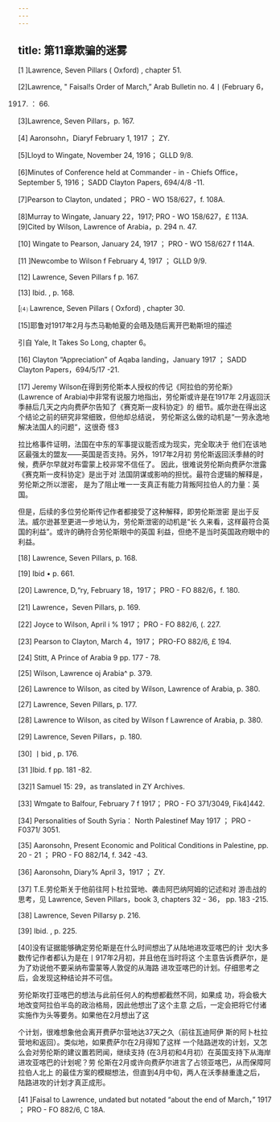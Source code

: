 ```yaml
---
---
---
```

title: 第11章欺骗的迷雾
---




[1 ]Lawrence, Seven Pillars ( Oxford) , chapter 51.

[2]Lawrence, " Faisal!s Order of March,” Arab Bulletin no. 4丨(February 6，

1917) ： 66.

[3]Lawrence, Seven Pillars，p. 167.

[4] Aaronsohn，Diaryf February 1, 1917 ； ZY.

[5]Lloyd to Wingate, November 24, 1916； GLLD 9/8.

[6]Minutes of Conference held at Commander - in - Chiefs Office，September 5, 1916； SADD Clayton Papers, 694/4/8 -11.

[7]Pearson to Clayton, undated； PRO - WO 158/627，f. 108A.

[8]Murray to Wingate, January 22，1917; PRO - WO 158/627，£ 113A. [9]Cited by Wilson, Lawrence of Arabia，p. 294 n. 47.

[10] Wingate to Pearson, January 24, 1917 ； PRO - WO 158/627 f 114A.

[11 ]Newcombe to Wilson f February 4, 1917 ； GLLD 9/9.

[12] Lawrence, Seven Pillars f p. 167.

[13] Ibid. , p. 168.

[⑷ Lawrence, Seven Pillars ( Oxford) , chapter 30.

[15]耶鲁对1917年2月与杰马勒帕夏的会晤及随后离开巴勒斯坦的描述

引自 Yale, It Takes So Long, chapter 6。

[16] Clayton “Appreciation” of Aqaba landing，January 1917 ； SADD Clayton Papers，694/5/17 -21.

[17] Jeremy Wilson在得到劳伦斯本人授权的传记《阿拉伯的劳伦斯》 (Lawrence of Arabia)中非常有说服力地指出，劳伦斯或许是在1917年 2月返回沃季赫后几天之内向费萨尔告知了《赛克斯一皮科协定》的 细节。威尔逊在得出这个结论之前的研究非常细致，但他却总结说， 劳伦斯这么做的动机是“一劳永逸地解决法国人的问题”，这很奇 怪3

拉比格事件证明，法国在中东的军事提议能否成为现实，完全取决于 他们在该地区最强太的盟友——英国是否支持。另外，1917年2月初 劳伦斯返回沃季赫的时候，费萨尔早就对布雷蒙上校非常不信任了。 因此，很难说劳伦斯向费萨尔泄露《赛克斯一皮科协定》是出于对 法国阴谋或影响的担忧。最符合逻辑的解释是，劳伦斯之所以泄密， 是为了阻止唯一一支真正有能力背叛阿拉伯人的力量：英国。

但是，后续的多位劳伦斯传记作者都接受了这种解释，即劳伦斯泄密 是出于反法。威尔逊甚至更进一步地认为，劳伦斯泄密的动机是“长 久来看，这样最符合英国的利益”。或许的确符合劳伦斯眼中的英国 利益，但绝不是当时英国政府眼中的利益。

[18] Lawrence, Seven Pillars, p. 168.

[19] Ibid • p. 661.

[20] Lawrence, D,“ry, February 18，1917； PRO - FO 882/6，f. 180.

[21] Lawrence，Seven Pillars, p. 169.

[22] Joyce to Wilson, April i % 1917； PRO - FO 882/6, (. 227.

[23] Pearson to Clayton, March 4，1917； PRO-FO 882/6, £ 194.

[24] Stitt, A Prince of Arabia 9 pp. 177 - 78.

[25] Wilson, Lawrence oj Arabia^ p. 379.

[26] Lawrence to Wilson, as cited by Wilson, Lawrence of Arabia, p. 380.

[27] Lawrence, Seven Pillars, p. 177.

[28] Lawrence to Wilson, as cited by Wilson f Lawrence of Arabia, p. 380.

[29] Lawrence, Seven Pillars，p. 180.

[30] 丨bid , p. 176.

[31 ]Ibid. f pp. 181 -82.

[32]1 Samuel 15: 29，as translated in ZY Archives.

[33] Wmgate to Balfour, February 7 f 1917； PRO - FO 371/3049, Fik4]442.

[34] Personalities of South Syria： North Palestinef May 1917 ； PRO - F0371/ 3051.

[35] Aaronsohn, Present Economic and Political Conditions in Palestine, pp. 20 - 21 ； PRO - FO 882/14, f. 342 -43.

[36] Aaronsohn, Diary% April 3，1917 ； ZY.

[37] T.E.劳伦斯关于他前往阿卜杜拉营地、袭击阿巴纳阿姆的记述和对 游击战的思考，见 Lawrence, Seven Pillars，book 3, chapters 32 - 36， pp. 183 -215.

[38] Lawrence, Seven Pillarsy p. 216.

[39] Ibid. , p. 225.

[40]没有证据能够确定劳伦斯是在什么时间想出了从陆地进攻亚喀巴的计 戈I大多数传记作者都认为是在丨917年2月初，并且他在当时将这 个主意告诉费萨尔，是为了劝说他不要采纳布雷蒙等人敦促的从海路 进攻亚喀巴的计划。仔细思考之后，会发现这种结论并不可信。

劳伦斯攻打亚喀巴的想法与此前任何人的构想都截然不同，如果成 功，将会极大地改变阿拉伯半岛的政治格局，因此他想出了这个主意 之后，一定会把将它付诸实施作为头等要务。如果他在2月想出了这

个计划，很难想象他会离开费萨尔营地达37天之久（前往瓦迪阿伊 斯的阿卜杜拉营地和返回）。类似地，如果费萨尔在2月得知了这样 一个陆路迸攻的计划，又怎么会对劳伦斯的建议置若罔闻，继续支持 (在3月初和4月初）在英国支持下从海岸进攻亚喀巴的计划呢？劳 伦斯在2月或许向费萨尔进言了占领亚喀巴，从而保障阿拉伯人北上 的最佳方案的模糊想法，但直到4月中旬，两人在沃季赫重逢之后， 陆路进攻的计划才真正成形。

[41 ]Faisal to Lawrence, undated but notated “about the end of March，” 1917 ； PRO - FO 882/6, C 18A.